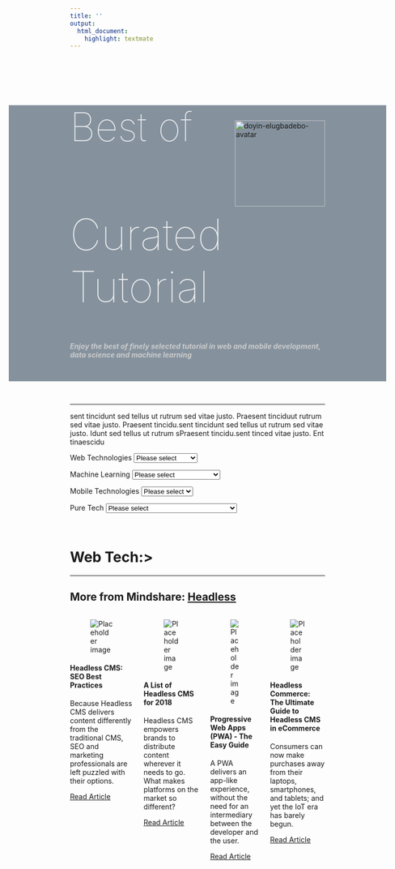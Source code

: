 ```yaml
---
title: ''
output:
  html_document:
    highlight: textmate
---
```


<div class="container-fluid" style = "background-image: linear-gradient(to bottom right,#fe2f3 0,#fef485 100%); background-repeat: no-repeat; background-attachment: fixed; background-size: cover; background-color: #85929E; margin-right: -24%; margin-left: -24%; padding-right: 24%; padding-left: 24%; padding-bottom: 4%;">

<a href ="contact.html"><img src="images//doyin-avatar.png" alt="doyin-elugbadebo-avatar" width="178" height="170" caption = "Freelancer" class="img-circle img-responsive" style="margin-top: 30px; float: right;">
</a>

<h1 style="font-size: 78px; font-weight: lighter; color: #f1f1f1; line-height: 85px;">Best of</h1>
<h1 style="font-size: 85px; font-weight: lighter; color: #f1f1f1; word-wrap:break-word;">Curated Tutorial</h1>
<h5><span style = "color: #ccc;">Enjoy the best of finely selected tutorial in web and mobile development, data science and machine learning</span>
</div>

<br>

***

sent tincidunt sed tellus ut rutrum sed vitae justo. Praesent tinciduut rutrum sed vitae justo. Praesent tincidu.sent tincidunt sed tellus ut rutrum sed vitae justo. Idunt sed tellus ut rutrum sPraesent tincidu.sent tinced vitae justo. Ent tinaescidu

<div class="w3-container" style = "padding-left: 0px; padding-right: 0px;">
<div class = "row">

<div class="col-lg-3">
<label for="web">Web Technologies</label>
<span class="input-group-addon" id="sizing-addon1">
<select id="reasons" name="web" onchange = "location = this.value;">
<option value="select">Please select</option>
<option value="javascript.html"><a href = "javascript.html">Javascript</a></option>
<option value="ror.html"><a href = "ror.html">Ruby on Rails</a></option>
<option value="laravel.html"><a href = "laravel.html">Laravel</a></option>
<option value="django.html"><a href = "django.html">Django and Flask</a></option>
<option value="nodejs.html"><a href = "nodejs.html">NodeJS</a></option>
</select>
</div>

<div class="col-lg-3">
<label for="ml">Machine Learning</label>
<span class="input-group-addon" id="sizing-addon1">
<select id="reasons" name="ml" onchange = "location = this.value;">
<option value="select">Please select</option>
<option value="r-ml.html"><a href = "r-ml.html">R Machine Learning</a></option>
<option value="python-ml.html"><a href = "python-ml.html">Python Machine Learning</a></option>
<option value="scala.html"><a href = "scala.html">Scala Language</a></option>
</select>
</div>

<div class="col-lg-3">
<label for="mobile">Mobile Technologies</label>
<span class="input-group-addon" id="sizing-addon1" style = "padding-right:-2%; padding-left: -2%;">
<select id="reasons" name="mobile" onchange = "location = this.value;">
<option value="select">Please select</option>
<option value="reactnative.html"><a href = "reactnative.html">React Native</a></option>
<option value="android.html"><a href = "android.html">Java Android</a></option>
<option value="kivy.html"><a href = "kivy.html">Kivy</a></option>
</select>
</div>

<div class="col-lg-3">
<label for="pure">Pure Tech</label>
<span class="input-group-addon" id="sizing-addon1">
<select id="reasons" name="pure" onchange = "location = this.value;">
<option value="select">Please select</option>
<option value="gis.html"><a href = "gis.html">GIS & Spatial Modelling</a></option>
<option value="datascience.html"><a href = "datascience.html">Data Science</a></option>
<option value="vanilla.html"><a href = "vanilla.html">Vanilla Technologies</a></option>
<option value="random.html"><a href = "random.html">Random Posts & Generators</a></option>
<option value="security.html"><a href = "security.html">Security, Tests, Tooling and Deployment</a></option>
<option value="database.html"><a href = "database.html">Database</a></option>
</select>
</div>
</div>
</div>

<br>

<h1 class="title article-title">Web Tech:></h1>

***

<!---PART1 -->
<div class="col-12 col-md-6 col-lg-4 mb-2">

<div class="media">
<div class="media-content has-text-centered">
<h2 class="title article-title">More from Mindshare: 
<a href="/mindshare/headless/">
Headless
</a>
</h2>
</div>
</div>

<div class="columns ">


<div class="column " onclick="window.location.href='/mindshare/headless/headless-cms-seo-best-practices/'">
<div class="card is-shady">
<div class="card-image">
<figure class="image is-4by3">
<img src="https://kfg6bckb.media.zestyio.com/how-to-do-seo-with-a-headless-cms.ce3c7675f9421df0c78858883d3f9a7b.jpg" alt="Placeholder image" class="modal-button" data-target="modal-image2">
</figure>
</div>
<div class="card-content">
<div class="content">
<h4>Headless CMS: SEO Best Practices</h4>
<p>Because Headless CMS delivers content differently from the traditional CMS, SEO and marketing professionals are left puzzled with their options.</p>
<a href="/mindshare/headless/headless-cms-seo-best-practices/" class="button is-link">Read Article</a>
</div>
</div>
</div>

</div>


<div class="column " onclick="window.location.href='/mindshare/headless/a-list-of-headless-cms-for-2018/'">
<div class="card is-shady">
<div class="card-image">
<figure class="image is-4by3">
<img src="https://zestyio.media.zestyio.com/bigstock--160723520.ce3c7675f9421df0c78858883d3f9a7b.jpg" alt="Placeholder image" class="modal-button" data-target="modal-image2">
</figure>
</div>
<div class="card-content">
<div class="content">
<h4>A List of Headless CMS for 2018</h4>
<p>Headless CMS empowers brands to distribute content wherever it needs to go. What makes platforms on the market so different?</p>
<a href="/mindshare/headless/a-list-of-headless-cms-for-2018/" class="button is-link">Read Article</a>
</div>
</div>
</div>

</div>


<div class="column " onclick="window.location.href='/mindshare/headless/progressive-web-apps-pwa-the-easy-guide/'">
<div class="card is-shady">
<div class="card-image">
<figure class="image is-4by3">
<img src="https://zestyio.media.zestyio.com/bigstock--189643723--1-.ce3c7675f9421df0c78858883d3f9a7b.jpg" alt="Placeholder image" class="modal-button" data-target="modal-image2">
</figure>
</div>
<div class="card-content">
<div class="content">
<h4>Progressive Web Apps (PWA) - The Easy Guide</h4>
<p>A PWA delivers an app-like experience, without the need for an intermediary between the developer and the user.</p>
<a href="/mindshare/headless/progressive-web-apps-pwa-the-easy-guide/" class="button is-link">Read Article</a>
</div>
</div>
</div>

</div>


<div class="column " onclick="window.location.href='/mindshare/headless/headless-commerce-the-ultimate-guide-to-headless-cms-in-ecommerce/'">
<div class="card is-shady">
<div class="card-image">
<figure class="image is-4by3">
<img src="https://kfg6bckb.media.zestyio.com/headless-ecommerce.ce3c7675f9421df0c78858883d3f9a7b.jpg" alt="Placeholder image" class="modal-button" data-target="modal-image2">
</figure>
</div>
<div class="card-content">
<div class="content">
<h4>Headless Commerce: The Ultimate Guide to Headless CMS in eCommerce</h4>
<p>Consumers can now make purchases away from their laptops, smartphones, and tablets; and yet the IoT era has barely begun.</p>
<a href="/mindshare/headless/headless-commerce-the-ultimate-guide-to-headless-cms-in-ecommerce/" class="button is-link">Read Article</a>
</div>
</div>
</div>
</div>
</div>

